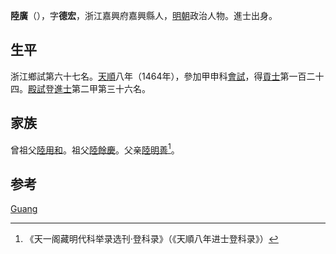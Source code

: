 {{Otheruses|other=名为陆广的其他人物|陆广}}

'''陸廣'''（{{bd|1437年||？}}），字'''德宏'''，浙江嘉興府嘉興縣人，[[明朝|明朝]]政治人物。進士出身。

== 生平 ==
浙江鄉試第六十七名。[[天顺_(明朝)|天順]]八年（1464年），參加甲申科[[會試|會試]]，得[[貢士|貢士]]第一百二十四。[[殿試|殿試]]登[[進士|進士]]第二甲第三十六名。

== 家族 ==
曾祖父[[陸用和|陸用和]]。祖父[[陸餘慶|陸餘慶]]。父亲[[陸明善|陸明善]]<ref>《天一阁藏明代科举录选刊·登科录》（《天順八年进士登科录》）</ref>。

== 参考 ==
{{reflist}}

{{天順八年甲申科殿試金榜}}

{{Authority control}}
{{DEFAULTSORT:Lu陆}}
[[Category:陆姓|Guang]]

{{明朝人物小作品}}